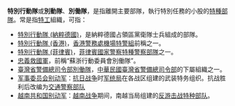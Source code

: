 '''特別行動隊'''或'''別動隊'''、'''別働隊'''，是指離開主要部隊，執行特別任務的小股的[[特種部隊|特種部隊]]。常是指[[特工|特工]]組織，可指：
*[[德國別動隊|特別行動隊 (納粹德國)]]，是納粹德國占領區黨衛隊士兵組成的部隊。
*[[機場特警組|特別行動隊 (香港)]]，[[香港警務處|香港警務處]][[機場特警組|機場特警組]]前稱之一。
*[[特別行動隊_(菲律賓)|特別行動隊 (菲律賓)]]，[[菲律賓國家警察|菲律賓國家警察]][[特種警察部隊|特種警察部隊]]之一。
*[[忠義救國軍|忠義救國軍]]，前稱“蘇浙行動委員會別働隊”。
*[[臺灣省警備總司令部別働隊|臺灣省警備總司令部別働隊]]，[[中華民國|中華民國]][[臺灣警備總司令部|臺灣省警備總司令部]]的下屬組織之一。
*[[军事委员会别动军|军事委员会别动军]]：[[抗日战争|抗日战争]]时[[军统局|军统局]]在各战区组建的武装特务组织。抗战胜利后改编为[[交通警察部队|交通警察部队]]
*[[越南共和国别动军|越南共和国别动军]]：[[越南战争|越南战争]]期间，南越当局组建的[[反游击战|反游击战]][[特种部队|特种部队]]。 
{{disambig|T|Cat=五字組織機構消歧義}}